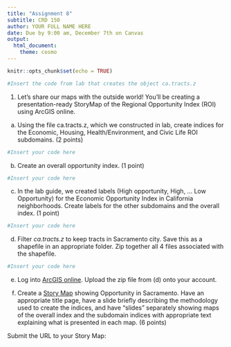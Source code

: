 ```yaml
---
title: "Assignment 8"
subtitle: CRD 150
author: YOUR FULL NAME HERE
date: Due by 9:00 am, December 7th on Canvas
output: 
  html_document:
    theme: cosmo
---
```



```r
knitr::opts_chunk$set(echo = TRUE)
```

```r
#Insert the code from lab that creates the object ca.tracts.z
```

1. Let's share our maps with the outside world! You'll be creating a presentation-ready StoryMap of the Regional Opportunity Index (ROI) using ArcGIS online.

a. Using the file ca.tracts.z, which we constructed in lab, create indices for the Economic, Housing, Health/Environment, and Civic Life ROI subdomains.  (2 points)

```r
#Insert your code here
```
  
b. Create an overall opportunity index. (1 point)

```r
#Insert your code here
```
  
c. In the lab guide, we created labels (High opportunity, High, ... Low Opportunity) for the Economic Opportunity Index in California neighborhoods.  Create labels for the other subdomains and the overall index.  (1 point)

```r
#Insert your code here
```
  
d. Filter *ca.tracts.z* to keep tracts in Sacramento city. Save this as a shapefile in an appropriate folder. Zip together all 4 files associated with the shapefile. 

```r
#Insert your code here
```
  
e. Log into [ArcGIS online](https://www.arcgis.com/home/index.html). Upload the zip file from (d) onto your account.

f. Create a [Story Map](https://storymaps.arcgis.com/en/) showing Opportunity in Sacramento.  Have an appropriate title page, have a slide briefly describing the methodology used to create the indices, and have "slides" separately showing maps of the overall index and the subdomain indices with appropriate text explaining what is presented in each map. (6 points)

Submit the URL to your Story Map:


